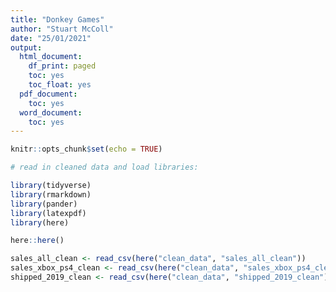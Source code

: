 ```yaml
---
title: "Donkey Games"
author: "Stuart McColl"
date: "25/01/2021"
output:
  html_document:
    df_print: paged
    toc: yes
    toc_float: yes
  pdf_document:
    toc: yes
  word_document:
    toc: yes
---
```


```r
knitr::opts_chunk$set(echo = TRUE)
```


```r

# read in cleaned data and load libraries:

library(tidyverse)
library(rmarkdown)
library(pander)
library(latexpdf)
library(here)

here::here()

sales_all_clean <- read_csv(here("clean_data", "sales_all_clean"))
sales_xbox_ps4_clean <- read_csv(here("clean_data", "sales_xbox_ps4_clean"))
shipped_2019_clean <- read_csv(here("clean_data", "shipped_2019_clean"))


```










